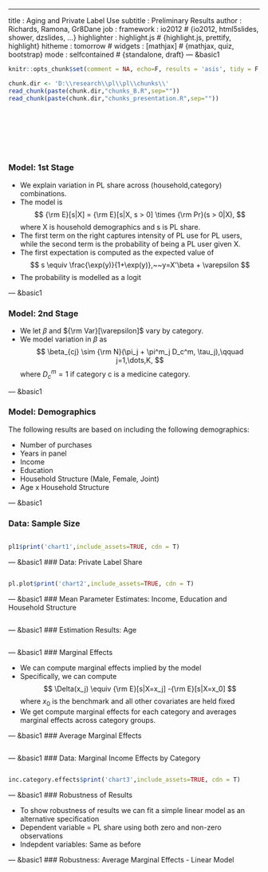 ---
title       : Aging and Private Label Use
subtitle    : Preliminary Results
author      : Richards, Ramona, Gr8Dane
job         : 
framework   : io2012        # {io2012, html5slides, shower, dzslides, ...}
highlighter : highlight.js  # {highlight.js, prettify, highlight}
hitheme     : tomorrow      # 
widgets     : [mathjax]            # {mathjax, quiz, bootstrap}
mode        : selfcontained # {standalone, draft}
--- &basic1


```r
knitr::opts_chunk$set(comment = NA, echo=F, results = 'asis', tidy = F, message = F)
```


```r
chunk.dir <- 'D:\\research\\pl\\pl\\chunks\\'
read_chunk(paste(chunk.dir,"chunks_B.R",sep=""))
read_chunk(paste(chunk.dir,"chunks_presentation.R",sep=""))
```

```r
```

```r
```

```r
```

```r
```

```r
```

```r
```

```r
```

### Model: 1st Stage

- We explain variation in PL share across (household,category) combinations.
- The model is 
$$
{\rm E}[s|X] = {\rm E}[s|X, s > 0] \times {\rm Pr}(s > 0|X),
$$
where X is household demographics and s is PL share.
- The first term on the right captures intensity of PL use for PL users, while the second term is the probability of being a PL user given X.
- The first expectation is computed as the expected value of 
$$
s \equiv \frac{\exp(y)}{1+\exp(y)},~~y=X'\beta + \varepsilon
$$
- The probability is modelled as a logit

--- &basic1

### Model: 2nd Stage

- We let $\beta$ and ${\rm Var}[\varepsilon]$ vary by category.
- We model variation in $\beta$ as 
$$
\beta_{cj} \sim {\rm N}(\pi_j + \pi^m_j D_c^m, \tau_j),\qquad j=1,\dots,K,
$$
where $D_c^m=1$ if category c is a medicine category.

--- &basic1

### Model: Demographics 

The following results are based on including the following demographics: 

- Number of purchases 
- Years in panel
- Income
- Education
- Household Structure (Male, Female, Joint)
- Age x Household Structure 

--- &basic1

### Data: Sample Size

```r
```

<div id ="chart1"></div>
```r
pl1$print('chart1',include_assets=TRUE, cdn = T)
```

--- &basic1
### Data: Private Label Share

```r
```

<div id ="chart2"></div>
```r
pl.plot$print('chart2',include_assets=TRUE, cdn = T)
```

--- &basic1
### Mean Parameter Estimates: Income, Education and Household Structure 

```r
```


--- &basic1
### Estimation Results: Age 

```r
```

--- &basic1
### Marginal Effects

- We can compute marginal effects implied by the model 
- Specifically, we can compute 
$$
\Delta(x_j) \equiv {\rm E}[s|X=x_j] -{\rm E}[s|X=x_0]  
$$
where $x_0$ is the benchmark and all other covariates are held fixed
- We get compute marginal effects for each category and averages marginal effects across category groups.


--- &basic1
### Average Marginal Effects

```r
```

--- &basic1
### Data: Marginal Income Effects by Category

```r
```

<div id ="chart3"></div>
```r
inc.category.effects$print('chart3',include_assets=TRUE, cdn = T)
```

--- &basic1
### Robustness of Results

- To show robustness of results we can fit a simple linear model as an alternative specification
- Dependent variable = PL share using both zero and non-zero observations 
- Indepdent variables: Same as before 

--- &basic1
### Robustness: Average Marginal Effects - Linear Model

```r
```



